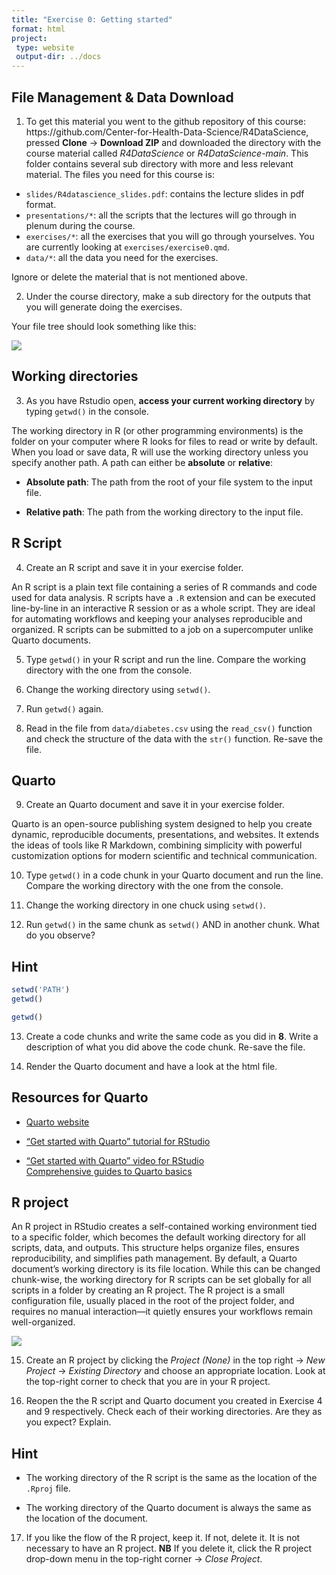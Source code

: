 ```yaml
---
title: "Exercise 0: Getting started"
format: html
project:
 type: website
 output-dir: ../docs
---
```


## File Management & Data Download

1.  To get this material you went to the github repository of this course: https://github.com/Center-for-Health-Data-Science/R4DataScience, pressed **Clone** → **Download ZIP** and downloaded the directory with the course material called *R4DataScience* or *R4DataScience-main*. This folder contains several sub directory with more and less relevant material. The files you need for this course is:

-   `slides/R4datascience_slides.pdf`: contains the lecture slides in pdf format.
-   `presentations/*`: all the scripts that the lectures will go through in plenum during the course.
-   `exercises/*`: all the exercises that you will go through yourselves. You are currently looking at `exercises/exercise0.qmd`.
-   `data/*`: all the data you need for the exercises.

Ignore or delete the material that is not mentioned above.

2.  Under the course directory, make a sub directory for the outputs that you will generate doing the exercises.

Your file tree should look something like this:

![](../figures/file_tree.jpg){fig-align="center"}

## Working directories

3.  As you have Rstudio open, **access your current working directory** by typing `getwd()` in the console.

The working directory in R (or other programming environments) is the folder on your computer where R looks for files to read or write by default. When you load or save data, R will use the working directory unless you specify another path. A path can either be **absolute** or **relative**:

-   **Absolute path**: The path from the root of your file system to the input file.

-   **Relative path**: The path from the working directory to the input file.

## R Script

4.  Create an R script and save it in your exercise folder.

An R script is a plain text file containing a series of R commands and code used for data analysis. R scripts have a `.R` extension and can be executed line-by-line in an interactive R session or as a whole script. They are ideal for automating workflows and keeping your analyses reproducible and organized. R scripts can be submitted to a job on a supercomputer unlike Quarto documents.

5.  Type `getwd()` in your R script and run the line. Compare the working directory with the one from the console.

6. Change the working directory using `setwd()`.

7. Run `getwd()` again.

8. Read in the file from `data/diabetes.csv` using the `read_csv()` function and check the structure of the data with the `str()` function. Re-save the file.

## Quarto

9. Create an Quarto document and save it in your exercise folder.

Quarto is an open-source publishing system designed to help you create dynamic, reproducible documents, presentations, and websites. It extends the ideas of tools like R Markdown, combining simplicity with powerful customization options for modern scientific and technical communication.

10. Type `getwd()` in a code chunk in your Quarto document and run the line. Compare the working directory with the one from the console.

11. Change the working directory in one chuck using `setwd()`.

12. Run `getwd()` in the same chunk as `setwd()` AND in another chunk. What do you observe?

::: {.callout-tip collapse="true"}
## Hint

```r
setwd('PATH')
getwd()
```

```r
getwd()
```
:::

13. Create a code chunks and write the same code as you did in **8**. Write a description of what you did above the code chunk. Re-save the file.

14. Render the Quarto document and have a look at the html file.

::: {.callout-note collapse="true"}
## Resources for Quarto

-   [Quarto website](https://quarto.org)\

-   ["Get started with Quarto" tutorial for RStudio](https://quarto.org/docs/get-started/hello/rstudio.html)\

-   ["Get started with Quarto" video for RStudio\
    ](https://www.youtube.com/watch?v=_f3latmOhew)[Comprehensive guides to Quarto basics](https://quarto.org/docs/guide/)
:::

## R project

An R project in RStudio creates a self-contained working environment tied to a specific folder, which becomes the default working directory for all scripts, data, and outputs. This structure helps organize files, ensures reproducibility, and simplifies path management. By default, a Quarto document’s working directory is its file location. While this can be changed chunk-wise, the working directory for R scripts can be set globally for all scripts in a folder by creating an R project. The R project is a small configuration file, usually placed in the root of the project folder, and requires no manual interaction—it quietly ensures your workflows remain well-organized.

![](../figures/file_tree_Rproject.jpg){fig-align="center"}

15. Create an R project by clicking the *Project (None)* in the top right → *New Project* → *Existing Directory* and choose an appropriate location. Look at the top-right corner to check that you are in your R project.

16. Reopen the the R script and Quarto document you created in Exercise 4 and 9 respectively. Check each of their working directories. Are they as you expect? Explain.

::: {.callout-tip collapse="true"}
## Hint

-   The working directory of the R script is the same as the location of the `.Rproj` file.

-   The working directory of the Quarto document is always the same as the location of the document.
:::

17. If you like the flow of the R project, keep it. If not, delete it. It is not necessary to have an R project. **NB** If you delete it, click the R project drop-down menu in the top-right corner → *Close Project*.
